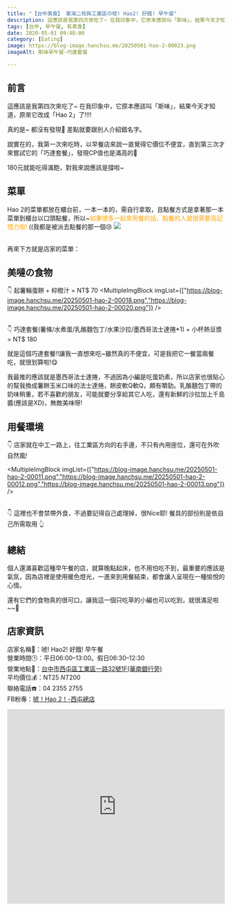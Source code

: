 ```yaml
---
title: "【台中美食】 東海二校與工業區の唬! Hao2! 好餓! 早午餐"
description: 這應該是我第四次來吃了~ 在我印象中，它原本應該叫「斯味」，結果今天才知道，原來它改成「Hao 2」了!!!! 真的是~ 都沒有發現🤣 差點就要跟別人介紹錯名字。
tags: [台中, 早午餐, 有素食]
date: 2020-05-01 09:48:00
category: [Eating]
image: https://blog-image.hanchsu.me/20250501-hao-2-00023.png
imageAlt: 斯味早午餐-巧達套餐

---
```



## 前言
這應該是我第四次來吃了~ 在我印象中，它原本應該叫「斯味」，結果今天才知道，原來它改成「Hao 2」了!!!!

真的是~ 都沒有發現🤣 差點就要跟別人介紹錯名字。

說實在的，我第一次來吃時，以早餐店來說一直覺得它價位不便宜，直到第三次才來嘗試它的「巧達套餐」，發現CP值也是滿高的🥰

180元就能吃得滿飽，對我來說應該是撐啦~

## 菜單
Hao 2的菜單都放在櫃台前，一本一本的，需自行拿取，且點餐方式是拿著那一本菜單到櫃台以口頭點餐，所以~<font color="orange">如果很多一起來用餐的話，點餐的人就很需要高記憶力啦!</font> ((我都是被派去點餐的那一個😢
<img class="post-img" src="https://blog-image.hanchsu.me/20250501-hao-2-00017.png" />

<br/>
再來下方就是店家的菜單：
<MultipleImgBlock imgList={["https://blog-image.hanchsu.me/20250501-hao-2-00002.png","https://blog-image.hanchsu.me/20250501-hao-2-00003.png","https://blog-image.hanchsu.me/20250501-hao-2-00004.png","https://blog-image.hanchsu.me/20250501-hao-2-00005.png","https://blog-image.hanchsu.me/20250501-hao-2-00006.png","https://blog-image.hanchsu.me/20250501-hao-2-00007.png","https://blog-image.hanchsu.me/20250501-hao-2-00008.png","https://blog-image.hanchsu.me/20250501-hao-2-00009.png","https://blog-image.hanchsu.me/20250501-hao-2-00010.png" ]} />

## 美噠の食物
👇 起薯輪蛋餅 + 枊橙汁 = NT$ 70
<MultipleImgBlock imgList={["https://blog-image.hanchsu.me/20250501-hao-2-00018.png","https://blog-image.hanchsu.me/20250501-hao-2-00020.png"]} />

<br/>
👇 巧達套餐(薯條/水煮蛋/乳酪麵包丁/水果沙拉/墨西哥法士達捲*1) + 小杯熱豆漿 = NT$ 180
<MultipleImgBlock imgList={["https://blog-image.hanchsu.me/20250501-hao-2-00022.png","https://blog-image.hanchsu.me/20250501-hao-2-00023.png","https://blog-image.hanchsu.me/20250501-hao-2-00024.png"]} />

就是這個巧達套餐!!讓我一直想來吃~雖然真的不便宜，可是我把它一餐當兩餐吃，就很划算啦!😋

我最推的應該就是墨西哥法士達捲，不過因為小編是吃蛋奶素，所以店家也很貼心的幫我換成薯餅玉米口味的法士達捲，餅皮軟Q軟Q，頗有嚼勁。乳酪麵包丁帶的奶味稍重，若不喜歡的朋友，可能就要分享給其它人吃，還有新鮮的沙拉加上千島醬(應該是XD)，無敵美味呀!

## 用餐環境
👇 店家就在中工一路上，往工業區方向的右手邊，不只有內用座位，還可在外吹自然風!

<MultipleImgBlock imgList={["https://blog-image.hanchsu.me/20250501-hao-2-00011.png","https://blog-image.hanchsu.me/20250501-hao-2-00012.png","https://blog-image.hanchsu.me/20250501-hao-2-00013.png"]} />
<div class="h-2" />
<MultipleImgBlock imgList={["https://blog-image.hanchsu.me/20250501-hao-2-00015.png","https://blog-image.hanchsu.me/20250501-hao-2-00021.png"]} />

<br/>
👇 這裡也不會禁帶外食，不過要記得自己處理掉，很Nice耶!
<MultipleImgBlock imgList={["https://blog-image.hanchsu.me/20250501-hao-2-00014.png","https://blog-image.hanchsu.me/20250501-hao-2-00019.png"]} />
餐具的部份則是依自己所需取用 👆

## 總結
個人還滿喜歡這種早午餐的店，就算晚點起床，也不用怕吃不到，最重要的應該是氣氛，因為店裡是使用暖色燈光，一進來到用餐結束，都會讓人呈現在一種愉悅的心情。

還有它們的食物真的很可口，讓我這一個只吃草的小編也可以吃到，就很滿足啦~~🥰

## 店家資訊
店家名稱🔆：唬! Hao2! 好餓! 早午餐<br/>
營業時間🕒：平日06:00–13:00。假日06:30–12:30<br/>
營業地點🚩：[台中市西屯區工業區一路32號1F(華南銀行旁)](https://maps.app.goo.gl/JQKPm7Swrn7giJU29)<br/>
平均價位💰：NT$25~NT$200<br/>
聯絡電話☎️：04 2355 2755<br/>
FB粉專：[唬！Hao 2！-西屯總店](https://www.facebook.com/brunchhao2/)

<iframe src="https://www.google.com/maps/embed?pb=!1m14!1m8!1m3!1d1819.9559972960549!2d120.616326!3d24.174819!3m2!1i1024!2i768!4f13.1!3m3!1m2!1s0x346915fecfc5fa7b%3A0x97668ada63caa7bc!2zNDA35Y-w5Lit5biC6KW_5bGv5Y2A5bel5qWt5Y2A5LiA6LevMzLomZ8!5e0!3m2!1szh-TW!2stw!4v1588315004122!5m2!1szh-TW!2stw" width="100%" height="450" frameborder="0" style="border:0;" allowfullscreen="" aria-hidden="false" tabindex="0"></iframe>
